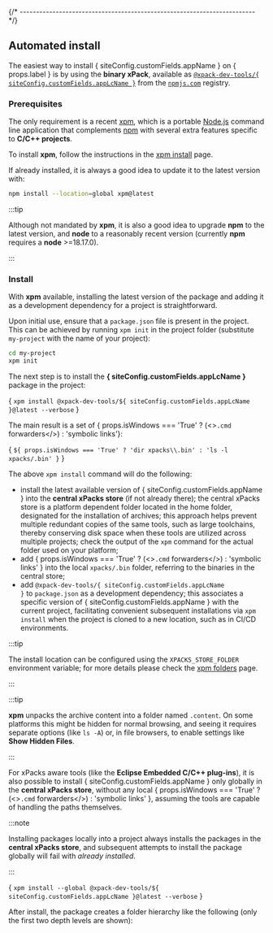 

{/* ------------------------------------------------------------------------ */}

## Automated install

The easiest way to install { siteConfig.customFields.appName } on { props.label } is by using the **binary xPack**, available as
<a href="https://www.npmjs.com/package/@xpack-dev-tools/{ siteConfig.customFields.appLcName }"><code>@xpack-dev-tools/{ siteConfig.customFields.appLcName }</code></a>
from the [`npmjs.com`](https://www.npmjs.com) registry.

### Prerequisites

The only requirement is a recent
[xpm](https://xpack.github.io/xpm/), which is a portable
[Node.js](https://nodejs.org) command line application
that complements [npm](https://docs.npmjs.com)
with several extra features specific to
**C/C++ projects**.

To install **xpm**,
follow the instructions in the
[xpm install](https://xpack.github.io/xpm/install/) page.

If already installed, it is always a good idea to update it to the
latest version with:

```sh
npm install --location=global xpm@latest
```

:::tip

Although not mandated by **xpm**, it is also a good idea to upgrade
**npm** to the latest version, and
**node** to a reasonably recent version (currently **npm** requires
a **node** >=18.17.0).

:::

### Install

With **xpm** available, installing
the latest version of the package and adding it as
a development dependency for a project is straightforward.

Upon initial use, ensure that a `package.json` file is present in the project.
This can be achieved by running `xpm init` in the project folder
(substitute `my-project` with the name of your project):

```sh
cd my-project
xpm init
```

The next step is to install the
**{ siteConfig.customFields.appLcName }** package in the project:

<CodeBlock language="sh"> {
`xpm install @xpack-dev-tools/${ siteConfig.customFields.appLcName }@latest --verbose`
}</CodeBlock>

The main result is a set of { props.isWindows === 'True' ? (<><code>.cmd</code> forwarders</>) : 'symbolic links'}:

<CodeBlock language="console"> {
`${ props.isWindows === 'True' ? 'dir xpacks\\.bin' : 'ls -l xpacks/.bin' }`
}</CodeBlock>

The above `xpm install` command will do the following:

* install the latest available version of { siteConfig.customFields.appName }
  into the **central xPacks store** (if not already there); the central
  xPacks store is a platform dependent folder located in the home folder,
  designated for the installation of archives; this approach helps prevent
  multiple redundant copies of the same tools, such as large toolchains,
  thereby conserving disk space when these tools are utilized across
  multiple projects;
  check the output of the `xpm` command for the actual
  folder used on your platform;
* add { props.isWindows === 'True' ? (<><code>.cmd</code> forwarders</>) : 'symbolic links' }
  into the local `xpacks/.bin` folder, referring to the binaries in the central store;
* add <code>@xpack-dev-tools/{ siteConfig.customFields.appLcName }</code> to `package.json` as a
  development dependency; this associates a specific version of { siteConfig.customFields.appName } with
  the current project, facilitating convenient subsequent installations via
  `xpm install` when the project is cloned to a new location, such as in
  CI/CD environments.

:::tip

The install location can be configured using the
`XPACKS_STORE_FOLDER` environment variable; for more details please check the
[xpm folders](https://xpack.github.io/xpm/folders/) page.

:::

:::tip

**xpm** unpacks the archive content into a folder
named `.content`. On some platforms
this might be hidden for normal browsing, and seeing it requires
separate options (like `ls -A`) or, in file browsers, to enable
settings like **Show Hidden Files**.

:::

For xPacks aware tools (like the **Eclipse Embedded C/C++ plug-ins**),
it is also possible to install { siteConfig.customFields.appName } only globally in the **central
xPacks store**, without any local
{ props.isWindows === 'True' ? (<><code>.cmd</code> forwarders</>) : 'symbolic links' },
assuming the tools are capable of handling
the paths themselves.

:::note

Installing packages locally into a project always installs the
packages in the **central xPacks store**, and subsequent attempts to
install the package globally will fail with _already installed_.

:::

<CodeBlock language="sh"> {
`xpm install --global @xpack-dev-tools/${ siteConfig.customFields.appLcName }@latest --verbose`
}</CodeBlock>

After install, the package creates a folder hierarchy like the following
(only the first two depth levels are shown):
